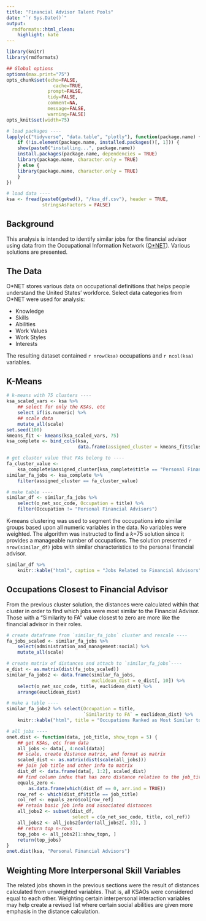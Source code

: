 ```yaml
---
title: "Financial Advisor Talent Pools"
date: "`r Sys.Date()`"
output:
  rmdformats::html_clean:
    highlight: kate
---
```



```r
library(knitr)
library(rmdformats)

## Global options
options(max.print="75")
opts_chunk$set(echo=FALSE,
	             cache=TRUE,
               prompt=FALSE,
               tidy=FALSE,
               comment=NA,
               message=FALSE,
               warning=FALSE)
opts_knit$set(width=75)
```

```r
# load packages ----
lapply(c("tidyverse", "data.table", "plotly"), function(package.name) {
    if (!is.element(package.name, installed.packages()[, 1])) {
    show(paste0("installing...", package.name))
    install.packages(package.name, dependencies = TRUE)
    library(package.name, character.only = TRUE)
    } else {
    library(package.name, character.only = TRUE)
    }
})

# load data ----
ksa <- fread(paste0(getwd(), "/ksa_df.csv"), header = TRUE, 
             stringsAsFactors = FALSE)
```

## Background
This analysis is intended to identify similar jobs for the financial advisor using data from the Occupational Information Network ([O*NET](https://www.onetcenter.org)). Various solutions are presented.

## The Data
O\*NET stores various data on occupational definitions that helps people understand the United States' workforce. Select data categories from O*NET were used for analysis:

- Knowledge
- Skills
- Abilities
- Work Values
- Work Styles
- Interests

The resulting dataset contained `r nrow(ksa)` occupations and `r ncol(ksa)` variables. 

## K-Means
```r
# k-means with 75 clusters ----
ksa_scaled_vars <- ksa %>%
    ## select for only the KSAs, etc
    select_if(is.numeric) %>%
    ## scale data
    mutate_all(scale)
set.seed(100)
kmeans_fit <- kmeans(ksa_scaled_vars, 75)
ksa_complete <- bind_cols(ksa,
                          data.frame(assigned_cluster = kmeans_fit$cluster))

# get cluster value that FAs belong to ----
fa_cluster_value <-
    ksa_complete$assigned_cluster[ksa_complete$title == "Personal Financial Advisors"]
similar_fa_jobs <- ksa_complete %>%
    filter(assigned_cluster == fa_cluster_value)

# make table ----
similar_df <- similar_fa_jobs %>%
    select(o_net_soc_code, Occupation = title) %>%
    filter(Occupation != "Personal Financial Advisors")
```
K-means clustering was used to segment the occupations into similar groups based upon all numeric variables in the data. No variables were weighted. The algorithm was instructed to find a *k*=75 solution since it provides a manageable number of occupations. The solution presented `r nrow(similar_df)` jobs with similar characteristics to the personal financial advisor.  

```r
similar_df %>%
    knitr::kable("html", caption = "Jobs Related to Financial Advisors")
```

## Occupations Closest to Financial Advisor
From the previous cluster solution, the distances were calculated within that cluster in order to find which jobs were most similar to the Financial Advisor. Those with a "Similarity to FA" value closest to zero are more like the financial advisor in their roles.
```r
# create dataframe from `similar_fa_jobs` cluster and rescale ----
fa_jobs_scaled <- similar_fa_jobs %>%
    select(administration_and_management:social) %>%
    mutate_all(scale)

# create matrix of distances and attach to `similar_fa_jobs`----
e_dist <- as.matrix(dist(fa_jobs_scaled))
similar_fa_jobs2 <- data.frame(similar_fa_jobs,
                               euclidean_dist = e_dist[, 10]) %>%
    select(o_net_soc_code, title, euclidean_dist) %>%
    arrange(euclidean_dist)

# make a table ----
similar_fa_jobs2 %>% select(Occupation = title,
                            `Similarity to FA` = euclidean_dist) %>%
    knitr::kable("html", title = "Occupations Ranked as Most Similar to Financial Advisors")
```


```r
# all jobs ----
onet.dist <- function(data, job_title, show_topn = 5) {
    ## get KSAs, etc from data
    all_jobs <- data[, 4:ncol(data)]
    ## scale, create distance matrix, and format as matrix
    scaled_dist <- as.matrix(dist(scale(all_jobs)))
    ## join job title and other info to matrix
    dist_df <- data.frame(data[, 1:2], scaled_dist)
    ## find column index that has zero distance relative to the job_title
    equals_zero <-
        as.data.frame(which(dist_df == 0, arr.ind = TRUE))
    row_ref <- which(dist_df$title == job_title)
    col_ref <- equals_zero$col[row_ref]
    ## retain basic job info and associated distances
    all_jobs2 <- subset(dist_df,
                        select = c(o_net_soc_code, title, col_ref))
    all_jobs2 <- all_jobs2[order(all_jobs2[, 3]), ]
    ## return top n-rows
    top_jobs <- all_jobs2[1:show_topn, ]
    return(top_jobs)
}
onet.dist(ksa, "Personal Financial Advisors")
```

## Weighting More Interpersonal Skill Variables
The related jobs shown in the previous sections were the result of distances calculated from unweighted variables. That is, all KSAOs were considered equal to each other. Weighting certain interpersonal interaction variables may help create a revised list where certain social abilities are given more emphasis in the distance calculation.  
```r


```
